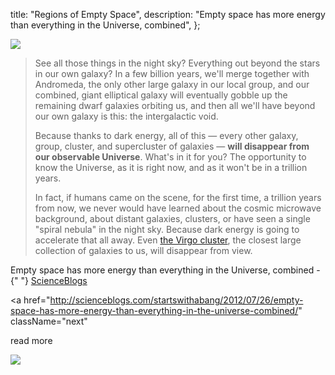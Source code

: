   title: "Regions of Empty Space",
  description:
    "Empty space has more energy than everything in the Universe, combined",
};

<img
  className="flush"
  src="/image/ris.sm.jpg"
  data-source="Heliophysics Resources - NASA"
  data-link="http://sec.gsfc.nasa.gov/sec_resources_imagegallery.htm"
/>

> See all those things in the night sky? Everything out beyond the stars in our own galaxy? In a few billion years, we'll merge together with Andromeda, the only other large galaxy in our local group, and our combined, giant elliptical galaxy will eventually gobble up the remaining dwarf galaxies orbiting us, and then all we'll have beyond our own galaxy is this: the intergalactic void.
>
> Because thanks to dark energy, all of this — every other galaxy, group, cluster, and supercluster of galaxies — **will disappear from our observable Universe**. What's in it for you? The opportunity to know the Universe, as it is right now, and as it won't be in a trillion years.
>
> In fact, if humans came on the scene, for the first time, a trillion years from now, we never would have learned about the cosmic microwave background, about distant galaxies, clusters, or have seen a single "spiral nebula" in the night sky. Because dark energy is going to accelerate that all away. Even [the Virgo cluster](http://en.wikipedia.org/wiki/Virgo_Cluster), the closest large collection of galaxies to us, will disappear from view.

<attr>
  Empty space has more energy than everything in the Universe, combined -{" "}
  <a href="http://scienceblogs.com/startswithabang/2012/07/26/empty-space-has-more-energy-than-everything-in-the-universe-combined/">
    ScienceBlogs
  </a>
</attr>

<a
  href="http://scienceblogs.com/startswithabang/2012/07/26/empty-space-has-more-energy-than-everything-in-the-universe-combined/"
  className="next"
>
  read more
</a>

<img src="/image/questions.png" className="shins" />
